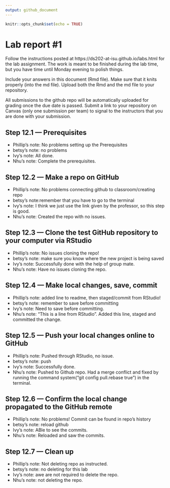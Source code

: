 ```yaml
---
output: github_document
---
```


<!-- README.md is generated from README.Rmd. Please edit the README.Rmd file -->


```r
knitr::opts_chunk$set(echo = TRUE)
```

# Lab report #1

Follow the instructions posted at https://ds202-at-isu.github.io/labs.html for the lab assignment. The work is meant to be finished during the lab time, but you have time until Monday evening to polish things.

Include your answers in this document (Rmd file). Make sure that it knits properly (into the md file). Upload both the Rmd and the md file to your repository.  

All submissions to the github repo will be automatically uploaded for grading once the due date is passed.
Submit a link to your repository on Canvas (only one submission per team) to signal to the instructors that you are done with your submission.


## Step 12.1 — Prerequisites
- Phillip's note: No problems setting up the Prerequisites
- betsy's note: no problems 
- Ivy's note: All done.
- Nhu's note: Complete the prerequisites.

## Step 12.2 — Make a repo on GitHub
- Phillip's note: No problems connecting github to classroom/creating repo
- betsy's note:remember that you have to go to the terminal
- Ivy's note: I think we just use the link given by the professor, so this step is good.
- Nhu's note: Created the repo with no issues.


## Step 12.3 — Clone the test GitHub repository to your computer via RStudio
- Phillip's note: No issues cloning the repo!
- betsy's note: make sure you know where the new project is being saved
- Ivy's note: Successfully done with the help of group mate. 
- Nhu's note: Have no issues cloning the repo.


## Step 12.4 — Make local changes, save, commit
- Phillip's note: added line to readme, then staged/commit from RStudio!
- betsy's note: remember to save before committing
- Ivy's note: Need to save before committing.
- Nhu's note: “This is a line from RStudio”. Added this line, staged and committed the change.


## Step 12.5 — Push your local changes online to GitHub
- Phillip's note: Pushed through RStudio, no issue.
- betsy's note: push 
- Ivy's note: Successfully done.
- Nhu's note: Pushed to Github repo. Had a merge conflict and fixed by running the command system("git config pull.rebase true") in the terminal.

## Step 12.6 — Confirm the local change propagated to the GitHub remote
- Phillip's note: No problems! Commit can be found in repo's history
- betsy's note: reload github
- Ivy's note: ABle to see the commits.
- Nhu's note: Reloaded and saw the commits.

## Step 12.7 — Clean up
- Phillip's note: Not deleting repo as instructed. 
- betsy's note: no deleting for this lab
- Ivy's note: awe are not required to  delete the repo.
- Nhu's note: not deleting the repo.


